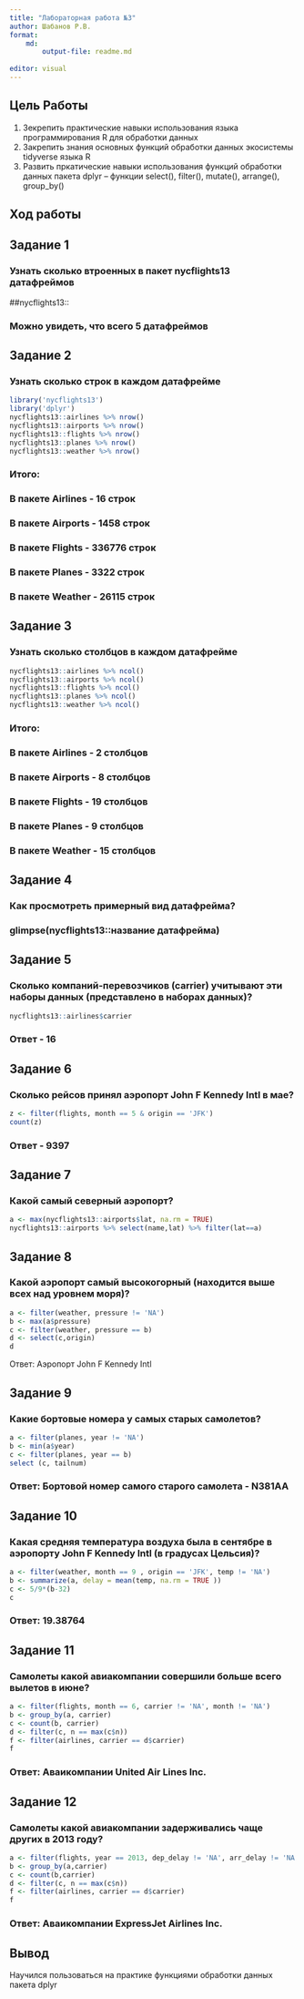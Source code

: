 ```yaml
---
title: "Лабораторная работа №3"
author: Шабанов Р.В.
format:
    md:
        output-file: readme.md
    
editor: visual
---
```


## Цель Работы

1.  Зекрепить практические навыки использования языка программирования R для обработки данных
2.  Закрепить знания основных функций обработки данных экосистемы tidyverse языка R
3.  Развить пркатические навыки использования функций обработки данных пакета dplyr -- функции select(), filter(), mutate(), arrange(), group_by()

## Ход работы

## Задание 1

### Узнать сколько втроенных в пакет nycflights13 датафреймов

##nycflights13::

### Можно увидеть, что всего 5 датафреймов

## Задание 2

### Узнать сколько строк в каждом датафрейме

```r
library('nycflights13')
library('dplyr')
nycflights13::airlines %>% nrow()
nycflights13::airports %>% nrow()
nycflights13::flights %>% nrow()
nycflights13::planes %>% nrow()
nycflights13::weather %>% nrow()
```

### Итого:

### В пакете Airlines - 16 строк

### В пакете Airports - 1458 строк

### В пакете Flights - 336776 строк

### В пакете Planes - 3322 строк

### В пакете Weather - 26115 строк

## Задание 3

### Узнать сколько столбцов в каждом датафрейме

```r
nycflights13::airlines %>% ncol()
nycflights13::airports %>% ncol()
nycflights13::flights %>% ncol()
nycflights13::planes %>% ncol()
nycflights13::weather %>% ncol()
```

### Итого:

### В пакете Airlines - 2 столбцов

### В пакете Airports - 8 столбцов

### В пакете Flights - 19 столбцов

### В пакете Planes - 9 столбцов

### В пакете Weather - 15 столбцов

## Задание 4

### Как просмотреть примерный вид датафрейма?

### glimpse(nycflights13::название датафрейма)

## Задание 5

### Сколько компаний-перевозчиков (carrier) учитывают эти наборы данных (представлено в наборах данных)?

```r
nycflights13::airlines$carrier
```

### Ответ - 16

## Задание 6

### Сколько рейсов принял аэропорт John F Kennedy Intl в мае?

```r
z <- filter(flights, month == 5 & origin == 'JFK')
count(z)
```

### Ответ - 9397

## Задание 7

### Какой самый северный аэропорт?
```r
a <- max(nycflights13::airports$lat, na.rm = TRUE)
nycflights13::airports %>% select(name,lat) %>% filter(lat==a)
```


## Задание 8

### Какой аэропорт самый высокогорный (находится выше всех над уровнем моря)?

```r
a <- filter(weather, pressure != 'NA')
b <- max(a$pressure)
c <- filter(weather, pressure == b)
d <- select(c,origin)
d
```

Ответ: Аэропорт John F Kennedy Intl

## Задание 9

### Какие бортовые номера у самых старых самолетов?

```r
a <- filter(planes, year != 'NA')
b <- min(a$year)
c <- filter(planes, year == b)
select (c, tailnum)
```

### Ответ: Бортовой номер самого старого самолета - N381AA

## Задание 10

### Какая средняя температура воздуха была в сентябре в аэропорту John F Kennedy Intl (в градусах Цельсия)?

```r
a <- filter(weather, month == 9 , origin == 'JFK', temp != 'NA')
b <- summarize(a, delay = mean(temp, na.rm = TRUE ))
c <- 5/9*(b-32)
c
```

### Ответ: 19.38764

## Задание 11

### Самолеты какой авиакомпании совершили больше всего вылетов в июне?

```r
a <- filter(flights, month == 6, carrier != 'NA', month != 'NA')
b <- group_by(a, carrier)
c <- count(b, carrier)
d <- filter(c, n == max(c$n))
f <- filter(airlines, carrier == d$carrier)
f
```

### Ответ: Аваикомпании United Air Lines Inc.

## Задание 12

### Самолеты какой авиакомпании задерживались чаще других в 2013 году?

```r
a <- filter(flights, year == 2013, dep_delay != 'NA', arr_delay != 'NA', arr_delay > 0, dep_delay > 0)
b <- group_by(a,carrier)
c <- count(b,carrier)
d <- filter(c, n == max(c$n))
f <- filter(airlines, carrier == d$carrier)
f
```

### Ответ: Аваикомпании ExpressJet Airlines Inc.

## Вывод

Научился пользоваться на практике функциями обработки данных пакета dplyr
